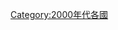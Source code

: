 {{依分類劃分的年份
| m = 2
| c = 0
| d = 0
| y = 4
| cat = 各國
| sortkey = 各國
| in = 
| parent = 依年份劃分的21世紀各國
}}
{{catAZ}}
{{Commons cat|2004 by country}}

[[Category:2000年代各國|Category:2000年代各國]]